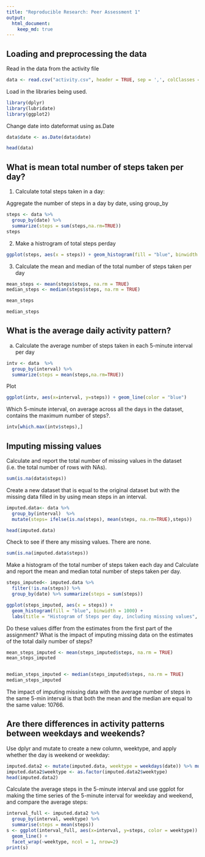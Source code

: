 ```yaml
---
title: "Reproducible Research: Peer Assessment 1"
output: 
  html_document:
    keep_md: true
---
```



## Loading and preprocessing the data


Read in the data from the activity file

```r
data <- read.csv("activity.csv", header = TRUE, sep = ',', colClasses = c("numeric", "character","integer"))
```


Load in the libraries being used.

```r
library(dplyr)
library(lubridate)
library(ggplot2)
```

Change date into dateformat using as.Date
```r
data$date <- as.Date(data$date)
```


```r
head(data)
```


## What is mean total number of steps taken per day?

 1) Calculate total steps taken in a day:
 
Aggregate the number of steps in a day by date, using group_by
```r
steps <- data %>%
  group_by(date) %>%
  summarize(steps = sum(steps,na.rm=TRUE)) 
steps

```

2) Make a histrogram of total steps perday



```r
ggplot(steps, aes(x = steps)) + geom_histogram(fill = "blue", binwidth = 1000) + labs(title = "Steps per day", x = "Steps per day", y = "Frequency")
```

 3) Calculate the mean and median of the total number of steps taken per day
```r

 
mean_steps <- mean(steps$steps, na.rm = TRUE)
median_steps <- median(steps$steps, na.rm = TRUE)

mean_steps

median_steps
```


## What is the average daily activity pattern?

a) Calculate the average number of steps taken in each 5-minute interval per day 

```r
intv <- data  %>%
  group_by(interval) %>%
  summarize(steps = mean(steps,na.rm=TRUE))
```

Plot

```r
ggplot(intv, aes(x=interval, y=steps)) + geom_line(color = "blue")
```

Which 5-minute interval, on average across all the days in the dataset, contains the maximum number of steps?.

 
```r
intv[which.max(intv$steps),]
```



## Imputing missing values


Calculate and report the total number of missing values in the dataset (i.e. the total number of rows with NAs).
```r
sum(is.na(data$steps))

```

Create a new dataset that is equal to the original dataset but with the missing data filled in by using mean steps in an interval.

```r
imputed.data<- data %>%
  group_by(interval)  %>%
  mutate(steps= ifelse(is.na(steps), mean(steps, na.rm=TRUE),steps))

head(imputed.data)
```


Check to see if there any missing values. There are none.
```r
sum(is.na(imputed.data$steps))

```

Make a histogram of the total number of steps taken each day and Calculate and report the mean and median total number of steps taken per day.
```r
steps_imputed<- imputed.data %>%
  filter(!is.na(steps)) %>%
  group_by(date) %>% summarize(steps = sum(steps)) 

ggplot(steps_imputed, aes(x = steps)) +
  geom_histogram(fill = "blue", binwidth = 1000) +
  labs(title = "Histogram of Steps per day, including missing values", x = "Steps per day", y = "Frequency")

```

Do these values differ from the estimates from the first part of the assignment? What is the impact of imputing missing data on the estimates of the total daily number of steps?

```r
mean_steps_imputed <- mean(steps_imputed$steps, na.rm = TRUE)
mean_steps_imputed


median_steps_imputed <- median(steps_imputed$steps, na.rm = TRUE)
median_steps_imputed
```
The impact of imputing missing data with the average number of steps in the same 5-min interval is that both the mean and the median are equal to the same value: 10766.

## Are there differences in activity patterns between weekdays and weekends?


Use dplyr and mutate to create a new column, weektype, and apply whether the day is weekend or weekday:

```r
imputed.data2 <- mutate(imputed.data, weektype = weekdays(date)) %>% mutate(weektype=ifelse(weektype=="Sunday"|weektype=="Sunday",'weekend','weekday'))
imputed.data2$weektype <- as.factor(imputed.data2$weektype)
head(imputed.data2)
```


Calculate the average steps in the 5-minute interval and use ggplot for making the time series of the 5-minute interval for weekday and weekend, and compare the average steps:
```r
interval_full <- imputed.data2 %>%
  group_by(interval, weektype) %>%
  summarise(steps = mean(steps))
s <- ggplot(interval_full, aes(x=interval, y=steps, color = weektype)) +
  geom_line() +
  facet_wrap(~weektype, ncol = 1, nrow=2)
print(s)
```

